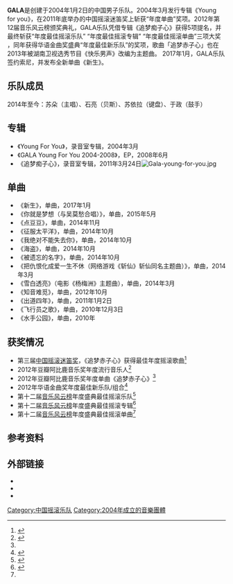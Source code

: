 {{藝人
|姓名 = GALA
|類型 = 乐团
|圖片 = 
|國籍 = {{PRC}}
|語言 = [[现代标准汉语|普通话]]
|音樂類型 =[[华语流行音乐|华语流行音乐]]、[[华语摇滚音乐|华语摇滚音乐]]
|代表作 = 〈Young For You〉、〈追梦赤子心〉、〈水手公园〉
|活躍年代 = 2008年至今
|經紀公司 = 懦夫救星文化传媒（北京）有限公司
}}

'''GALA'''是创建于2004年1月2日的中国男子乐队。2004年3月发行专辑《Young for you》，在2011年底举办的中国摇滚迷笛奖上斩获“年度单曲”奖项。2012年第12届音乐风云榜颁奖典礼，GALA乐队凭借专辑《追梦痴子心》获得5项提名，并最终斩获“年度最佳摇滚乐队” “年度最佳摇滚专辑” “年度最佳摇滚单曲”三项大奖 ，同年获得华语金曲奖盛典“年度最佳新乐队”的奖项，歌曲「追梦赤子心」也在2013年被湖南卫视选秀节目《快乐男声》改编为主题曲。
2017年1月，GALA乐队签约索尼，并发布全新单曲《新生》。

== 乐队成员 ==
2014年至今：苏朵（主唱）、石亮（贝斯）、苏依拉（键盘）、于政（鼓手）<br />

== 专辑 ==
* 《Young For You》，录音室专辑，2004年3月
* 《GALA Young For You 2004-2008》，EP，2008年6月
*《追梦痴子心》，录音室专辑，2011年3月24日[[File:Gala-young-for-you.jpg|thumb]]

== 单曲 == 
* 《新生》，单曲，2017年1月
* 《你就是梦想（与吴莫愁合唱）》，单曲，2015年5月
* 《点豆豆》，单曲，2014年11月
* 《征服太平洋》，单曲，2014年10月
* 《我绝对不能失去你》，单曲，2014年10月
* 《海盗》，单曲，2014年10月
* 《被遗忘的名字》，单曲，2014年10月
* 《把仇恨化成爱一生不休（网络游戏《斩仙》斩仙同名主题曲）》，单曲，2014年3月
* 《雪白透亮》（电影《杨梅洲》主题曲），单曲，2014年3月
* 《知音难觅》，单曲，2012年10月
* 《出道四年》，单曲，2011年1月2日
* 《飞行员之歌》，单曲，2010年12月3日
* 《水手公园》，单曲，2010年

== 获奖情况 ==
* 第三届[[中国摇滚迷笛奖|中国摇滚迷笛奖]]，《追梦赤子心》获得最佳年度摇滚歌曲<ref>{{Cite web |url=http://art.china.cn/music/2011-12/13/content_4693039.htm |title=GALA获业内肯定 《追梦赤子心》得迷笛金曲奖 |accessdate=2013-11-07 |archive-date=2019-02-16 |archive-url=https://web.archive.org/web/20190216043205/http://art.china.cn/music/2011-12/13/content_4693039.htm |dead-url=no }}</ref>
* 2012年豆瓣阿比鹿音乐奖年度流行音乐人<ref name="#1">{{Cite web |url=http://site.douban.com/artists/widget/notes/6222679/note/195895349/ |title=阿比鹿音乐奖公布最终获奖名单 |accessdate=2014-08-22 |archive-date=2014-08-26 |archive-url=https://web.archive.org/web/20140826115335/http://site.douban.com/artists/widget/notes/6222679/note/195895349/ |dead-url=no }}</ref>
* 2012年豆瓣阿比鹿音乐奖年度单曲《追梦赤子心》<ref name="#1"/>
* 2012年华语金曲奖年度最佳新乐队/组合<ref>{{Cite web |url=http://ent.sina.com.cn/y/2012-12-12/12283809717.shtml |title=华语金曲奖落幕 陈奕迅获六项大奖(图) |accessdate=2014-08-22 |archive-date=2014-08-26 |archive-url=https://web.archive.org/web/20140826114904/http://ent.sina.com.cn/y/2012-12-12/12283809717.shtml |dead-url=no }}</ref>
* 第十二届[[音乐风云榜|音乐风云榜]]年度盛典最佳摇滚乐队<ref>{{Cite web |url=http://ent.163.com/12/0409/05/7UKIC1A200032KMI.html |title=第十二届音乐风云榜年度盛典获奖名单 |accessdate=2013-11-07 |archive-date=2012-05-24 |archive-url=https://web.archive.org/web/20120524015046/http://ent.163.com/12/0409/05/7UKIC1A200032KMI.html |dead-url=no }}</ref>
* 第十二届[[音乐风云榜|音乐风云榜]]年度盛典最佳摇滚专辑<ref name="#2">{{Cite web |url=http://ent.sina.com.cn/y/2012-04-09/04343599981.shtml |title=音乐风云榜GALA乐队获三项大奖成摇滚类赢家 |accessdate=2014-08-22 |archive-date=2014-02-21 |archive-url=https://web.archive.org/web/20140221003043/http://ent.sina.com.cn/y/2012-04-09/04343599981.shtml |dead-url=no }}</ref>
* 第十二届[[音乐风云榜|音乐风云榜]]年度盛典最佳摇滚单曲<ref name="#2"/>

== 参考资料 ==
{{Reflist}}

== 外部链接 ==
* {{cite news|title=GALA出道十年首度开个唱 自称名利双收|url=http://ent.163.com/13/1129/07/9ER5L5FE00031H0O.html|newspaper=网易娱乐|accessdate=2013-12-07|archive-date=2013-12-12|archive-url=https://web.archive.org/web/20131212095801/http://ent.163.com/13/1129/07/9ER5L5FE00031H0O.html|dead-url=no}}
* {{cite news|title=GALA乐队首创预售模式 巡演票提前一个月售罄|url=http://ent.163.com/13/0704/11/92UH8OM600031H0O.html|newspaper=网易娱乐|accessdate=2013-12-07|archive-date=2013-12-12|archive-url=https://web.archive.org/web/20131212095821/http://ent.163.com/13/0704/11/92UH8OM600031H0O.html|dead-url=no}}
* {{cite news|title=GALA登脱口秀节目引争议 摇滚乐队走上综艺舞台|url=http://ent.qq.com/a/20130627/010502.htm|newspaper=腾讯娱乐|accessdate=2013-12-07|archive-date=2013-12-12|archive-url=https://web.archive.org/web/20131212153202/http://ent.qq.com/a/20130627/010502.htm|dead-url=no}}

[[Category:中国摇滚乐队|Category:中国摇滚乐队]]
[[Category:2004年成立的音樂團體|Category:2004年成立的音樂團體]]